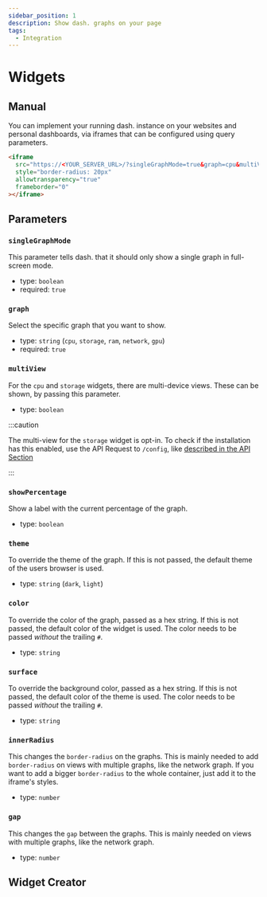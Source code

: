 ```yaml
---
sidebar_position: 1
description: Show dash. graphs on your page
tags:
  - Integration
---
```


# Widgets

## Manual

You can implement your running dash. instance on your websites and personal dashboards, via iframes that
can be configured using query parameters.

```html
<iframe
  src="https://<YOUR_SERVER_URL>/?singleGraphMode=true&graph=cpu&multiView=true"
  style="border-radius: 20px"
  allowtransparency="true"
  frameborder="0"
></iframe>
```

## Parameters

### `singleGraphMode`

This parameter tells dash. that it should only show a single graph in full-screen mode.

- type: `boolean`
- required: `true`

### `graph`

Select the specific graph that you want to show.

- type: `string` (`cpu`, `storage`, `ram`, `network`, `gpu`)
- required: `true`

### `multiView`

For the `cpu` and `storage` widgets, there are multi-device views.
These can be shown, by passing this parameter.

- type: `boolean`

:::caution

The multi-view for the `storage` widget is opt-in. To check if the installation has this enabled, use
the API Request to `/config`, like [described in the API Section](./api#config)

:::

### `showPercentage`

Show a label with the current percentage of the graph.

- type: `boolean`

### `theme`

To override the theme of the graph. If this is not passed, the default theme of the users browser is used.

- type: `string` (`dark`, `light`)

### `color`

To override the color of the graph, passed as a hex string. If this is not passed, the default color of the widget is used.
The color needs to be passed _without_ the trailing `#`.

- type: `string`

### `surface`

To override the background color, passed as a hex string. If this is not passed, the default color of the theme is used.
The color needs to be passed _without_ the trailing `#`.

- type: `string`

### `innerRadius`

This changes the `border-radius` on the graphs. This is mainly needed to add `border-radius` on views with multiple graphs,
like the network graph. If you want to add a bigger `border-radius` to the whole container, just add it to the iframe's styles.

- type: `number`

### `gap`

This changes the `gap` between the graphs. This is mainly needed on views with multiple graphs, like the network graph.

- type: `number`

## Widget Creator


<WidgetPreview />
